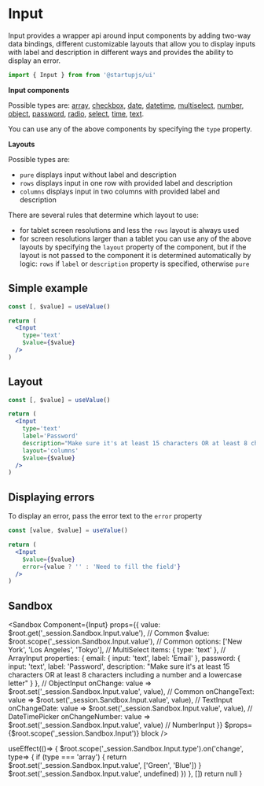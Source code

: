 
# Input

Input provides a wrapper api around input components by adding two-way data bindings, different customizable layouts that allow you to display inputs with label and description in different ways and provides the ability to display an error.

```jsx
import { Input } from from '@startupjs/ui'
```

**Input components**

Possible types are: [array](/docs/forms/Array), [сheckbox](/docs/forms/Checkbox), [date](/docs/forms/DateTimePicker), [datetime](/docs/forms/DateTimePicker), [multiselect](/docs/forms/Multiselect), [number](/docs/forms/NumberInput), [object](/docs/forms/ObjectInput), [password](/docs/forms/PasswordInput), [radio](/docs/forms/Radio), [select](/docs/forms/Select), [time](/docs/forms/DateTimePicker), [text](/docs/forms/TextInput).

You can use any of the above components by specifying the `type` property.

**Layouts**

Possible types are:
- `pure` displays input without label and description
- `rows` displays input in one row with provided label and description
- `columns` displays input in two columns with provided label and description

There are several rules that determine which layout to use:
- for tablet screen resolutions and less the `rows` layout is always used
- for screen resolutions larger than a tablet you can use any of the above layouts by specifying the `layout` property of the component, but if the layout is not passed to the component it is determined automatically by logic: `rows` if `label` or `description` property is specified, otherwise `pure`

## Simple example

```jsx example
const [, $value] = useValue()

return (
  <Input
    type='text'
    $value={$value}
  />
)
```

## Layout

```jsx example
const [, $value] = useValue()

return (
  <Input
    type='text'
    label='Password'
    description="Make sure it's at least 15 characters OR at least 8 characters including a number and a lowercase letter"
    layout='columns'
    $value={$value}
  />
)
```

## Displaying errors

To display an error, pass the error text to the `error` property

```jsx example
const [value, $value] = useValue()

return (
  <Input
    $value={$value}
    error={value ? '' : 'Need to fill the field'}
  />
)
```

## Sandbox

<Sandbox
  Component={Input}
  props={{
    value: $root.get('_session.Sandbox.Input.value'), // Common
    $value: $root.scope('_session.Sandbox.Input.value'), // Common
    options: ['New York', 'Los Angeles', 'Tokyo'], // MultiSelect
    items: { type: 'text' }, // ArrayInput
    properties: {
      email: { input: 'text', label: 'Email' },
      password: {
        input: 'text',
        label: 'Password',
        description: "Make sure it's at least 15 characters OR at least 8 characters including a number and a lowercase letter"
      }
    }, // ObjectInput
    onChange: value => $root.set('_session.Sandbox.Input.value', value), // Common
    onChangeText: value => $root.set('_session.Sandbox.Input.value', value), // TextInput
    onChangeDate: value => $root.set('_session.Sandbox.Input.value', value), // DateTimePicker
    onChangeNumber: value => $root.set('_session.Sandbox.Input.value', value) // NumberInput
  }}
  $props={$root.scope('_session.Sandbox.Input')}
  block
/>

  useEffect(()=> {
    $root.scope('_session.Sandbox.Input.type').on('change', type=> {
      if (type === 'array') {
        return $root.set('_session.Sandbox.Input.value', ['Green', 'Blue'])
      }
      $root.set('_session.Sandbox.Input.value', undefined)
    })
  }, [])
  return null
}

<SandboxEvent />
